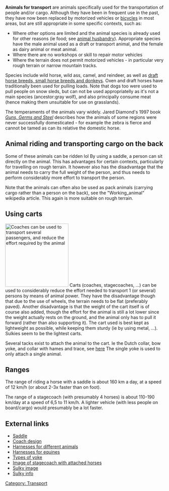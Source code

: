 {{references}}

'''Animals for transport''' are animals specifically used for the transportation of people and/or cargo. Although they have been in frequent use in the past, they have now been replaced by motorized vehicles or [[bicycles]] in most areas, but are still  appropriate in some specific contexts, such as:
* Where other options are limited and the animal species is already used for other reasons (ie food; see [[animal husbandry]]). Appropriate species have the male animal used as a draft or transport animal, and the female as dairy animal or meat animal.
* Where there are no workshops or skill to repair motor vehicles
* Where the terrain does not permit motorized vehicles - in particular very rough terrain or narrow mountain tracks.

Species include wild horse, wild ass{{fact}}, camel, and reindeer, as well as [[List of draft horse breeds|draft horse breeds, small horse breeds and donkeys]]. Oxen and draft horses have traditionally been used for pulling loads. Note that dogs too were used to pull people on snow sleds, but can not be used appropriatelly as it's not a main species (ancestor:gray wolf), and also principally consume meat (hence making them unsuitable for use on grasslands). 

The temperaments of the animals vary widely. Jared Diamond's 1997 book ''[[Guns, Germs and Steel]]''{{w|Guns, Germs and Steel}} describes how the animals of some regions were never successfully domesticated - for example the zebra is fierce and cannot be tamed as can its relative the domestic horse. 

==Animal riding and transporting cargo on the back==
Some of these animals can be ridden lol
By using a saddle, a person can sit directly on the animal. This has advantages for certain contexts, particularly for travelling on rough terrain. It however also has the disadvantage that the animal needs to carry the full weight of the person, and thus needs to perform considerably more effort to transport the person. 

Note that the animals can often also be used as pack animals (carrying cargo rather than a person on the back), see the "Working_animal" wikipedia article. This again is more suitable on rough terrain.

==Using carts==
[[File:Coach.png|thumb|right|200px|Coaches can be used to transport several passengers, and reduce the effort required by the animal]]
Carts (coaches, stagecoaches, ...) can be used to considerably reduce the effort needed to transport 1 (or several) persons by means of animal power. They have the disadvantage though that due to the use of wheels, the terrain needs to be flat (preferably paved). Another disadvantage is that the weight of the cart itself is of course also added, though the effort for the animal is still a lot lower since the weight actually rests on the ground, and the animal only has to pull it forward (rather than also supporting it). The cart used is best kept as lightweight as possible, while keeping them sturdy (ie by using metal, ...). Sulkies seem to be the lightest carts.

Several tacks exist to attach the animal to the cart. Ie the Dutch collar, bow yoke, and collar with hames and trace, see [http://www.greenstone.org/greenstone3/nzdl;jsessionid=846B712C16CAF023035045BE317C28E7?a=d&d=HASH0113c7507f62288f1860ce3b.8.1.np&c=hdl&sib=1&dt=&ec=&et=&p.a=b&p.s=ClassifierBrowse&p.sa= here] The single yoke is used to only attach a single animal.

==Ranges==
The range of riding a horse with a saddle is about 160 km a day, at a speed of 12 km/h (or about 2-3x faster than on foot).

The range of a stagecoach (with presumably 4 horses) is about 110-190 km/day at a speed of 6,5 to 11 km/h. A lighter vehicle (with less people on board/cargo) would presumably be a lot faster.

==External links==
* [http://en.wikipedia.org/wiki/Horse_tack Saddle]
* [http://en.wikipedia.org/wiki/Coach_(carriage) Coach design]
* [http://en.wikipedia.org/wiki/Working_animal Harnesses for different animals]
* [http://en.wikipedia.org/wiki/Horse_harness Harnesses for equines]
* [http://en.wikipedia.org/wiki/Yoke Types of yoke]
* [http://randolphmase.files.wordpress.com/2011/03/stagecoach-in-central-park.jpg Image of stagecoach with attached horses]
* [http://en.wikipedia.org/wiki/File:Sulky_racing_Vincennes_DSC03728_cropped.JPG Sulky image]
* [http://en.wikipedia.org/wiki/Sulky Sulky info]

[[Category: Transport]]